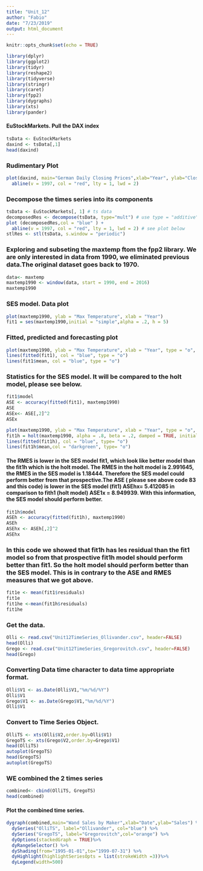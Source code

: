 ```yaml
---
title: "Unit_12"
author: "Fabio"
date: "7/23/2019"
output: html_document
---
```


```r
knitr::opts_chunk$set(echo = TRUE)
```




```r
library(dplyr)
library(ggplot2)
library(tidyr)
library(reshape2)
library(tidyverse)
library(stringr)
library(caret)
library(fpp2)
library(dygraphs)
library(xts)
library(pander)
```

#### EuStockMarkets. Pull the DAX index

```r
tsData <- EuStockMarkets
daxind <- tsData[,1]
head(daxind)

```

### Rudimentary Plot

```r
plot(daxind, main="German Daily Closing Prices",xlab="Year", ylab="Closing Prices", col = "blue") +
  abline(v = 1997, col = "red", lty = 1, lwd = 2)
```
### Decompose the times series into its components

```r
tsData <- EuStockMarkets[, 1] # ts data
decomposedRes <- decompose(tsData, type="mult") # use type = "additive" for additive components
plot (decomposedRes,col = "blue" ) + 
  abline(v = 1997, col = "red", lty = 1, lwd = 2) # see plot below
stlRes <- stl(tsData, s.window = "periodic")
```

### Exploring and subseting the maxtemp ftom the fpp2 library. We are only interested in data from 1990, we eliminated previous data.The original dataset goes back to 1970.
```r
data<- maxtemp
maxtemp1990 <- window(data, start = 1990, end = 2016)
maxtemp1990 
```

### SES model. Data plot

```r
plot(maxtemp1990, ylab = "Max Temperature", xlab = "Year")
fit1 = ses(maxtemp1990,initial = "simple",alpha = .2, h = 5)
```


### Fitted, predicted and forecasting plot
```r
plot(maxtemp1990, ylab = "Max Temperature", xlab = "Year", type = "o", xlim = c(1990, 2021))
lines(fitted(fit1), col = "blue", type = "o")
lines(fit1$mean, col = "blue", type = "o")
```


### Statistics for the SES model. It will be compared to the holt model, please see below.

```r
fit1$model
ASE <- accuracy(fitted(fit1), maxtemp1990)
ASE
ASEx<- ASE[,2]^2
ASEx
```



```r
plot(maxtemp1990, ylab = "Max Temperature", xlab = "Year", type = "o", xlim = c(1990, 2021))
fit1h = holt(maxtemp1990, alpha = .8, beta = .2, damped = TRUE, initial = "optimal", h = 5)
lines(fitted(fit1h), col = "blue", type= "o")
lines(fit1h$mean,col = "darkgreen", type= "o")
```



#### The RMES is lower in the SES model fit1, which look like better model than the fit1h which is the holt model. The RMES in the holt model is 2.991645, the RMES in the SES model is 1.18444. Therefore the SES model could perform better from that prospective.The ASE ( please see above code 83 and this code) is lower in the SES model (fit1) ASEhx= 5.412085 in comparison to fith1 (holt model) ASE1x = 8.949939. With this information, the SES model should perform better. 
```r
fit1h$model
ASEh <- accuracy(fitted(fit1h), maxtemp1990)
ASEh
ASEhx <- ASEh[,2]^2
ASEhx
```


### In this code we showed that fit1h has les residual than the fit1 model so from that prospective fit1h model should perform better than fit1. So the holt model should perform better than the SES model. This is in contrary to the ASE and RMES measures that we got above. 
```r
fit1e <- mean(fit1$residuals)
fit1e
fit1he <-mean(fit1h$residuals)
fit1he
```


### Get the data.

```r
Olli <- read.csv("Unit12TimeSeries_Ollivander.csv", header=FALSE)
head(Olli)
Grego <- read.csv("Unit12TimeSeries_Gregorovitch.csv", header=FALSE)
head(Grego)
```


### Converting Data time character to data time appropriate format.

```r
Olli$V1 <- as.Date(Olli$V1,"%m/%d/%Y")
Olli$V1
Grego$V1 <- as.Date(Grego$V1,"%m/%d/%Y")
Olli$V1
```


### Convert to Time Series Object.

```r
OlliTS <- xts(Olli$V2,order.by=Olli$V1)
GregoTS <- xts(Grego$V2,order.by=Grego$V1)
head(OlliTS)
autoplot(GregoTS)
head(GregoTS)
autoplot(GregoTS)
```

### WE combined the 2 times series

```r
combined<- cbind(OlliTS, GregoTS)
head(combined)
```


#### Plot the combined time series.

```r
dygraph(combined,main="Wand Sales by Maker",xlab="Date",ylab="Sales") %>%
  dySeries("OlliTS", label="Ollivander", col="blue") %>%
  dySeries("GregoTS", label="Gregorovitch",col="orange") %>%
  dyOptions(stackedGraph = TRUE)%>%
  dyRangeSelector() %>%
  dyShading(from="1995-01-01",to="1999-07-31") %>%
  dyHighlight(highlightSeriesOpts = list(strokeWidth =3))%>% 
  dyLegend(width=500)
```







